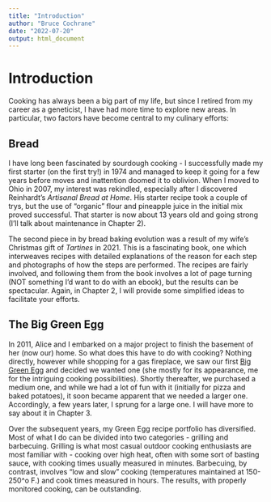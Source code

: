```yaml
---
title: "Introduction"
author: "Bruce Cochrane"
date: "2022-07-20"
output: html_document
---
```

# Introduction 

Cooking has always been a big part of my life, but since I retired from my career as a geneticist, I have had more time to explore new areas.  In particular, two factors have become central to my culinary efforts:

## Bread

I have long been fascinated by sourdough cooking - I successfully made my first starter (on the first try!) in 1974 and managed to keep it going for a few years before moves and inattention doomed it to oblivion.  When I moved to Ohio in 2007, my interest was rekindled, especially after I discovered Reinhardt's *Artisanal Bread at Home*.  His starter recipe took a couple of trys, but the use of "organic" flour and pineapple juice in the initial mix proved successful.  That starter is now about 13 years old and going strong (I'll talk about maintenance in Chapter 2).  

The second piece in by bread baking evolution was a result of my wife's Christmas gift of *Tartines* in 2021.  This is a fascinating book, one which interweaves recipes with detailed explanations of the reason for each step and photographs of how the steps are performed.  The recipes are fairly involved, and following them from the book involves a lot of page turning (NOT something I'd want to do with an ebook), but the results can be spectacular.  Again, in Chapter 2, I will provide some simplified ideas to facilitate your efforts.

## The Big Green Egg

In 2011, Alice and I embarked on a major project to finish the basement of her (now our) home.  So what does this have to do with cooking?  Nothing directly, however while shopping for a gas fireplace, we saw our first [Big Green Egg](http://www.biggreeneg.com) and decided we wanted one (she mostly for its appearance, me for the intriguing cooking possibilities).  Shortly thereafter, we purchased a medium one, and while we had a lot of fun with it (initially for pizza and baked potatoes), it soon became apparent that we needed a larger one.  Accordingly, a few years later, I sprung for a large one.  I will have more to say about it in Chapter 3.

Over the subsequent years, my Green Egg recipe portfolio has diversified.  Most of what I do can be divided into two categories - grilling and barbecuing.  Grilling is what most casual outdoor cooking enthusiasts are most familiar with - cooking over high heat, often with some sort of basting sauce, with cooking times usually measured in minutes.  Barbecuing, by contrast, involves "low and slow" cooking (temperatures maintained at 150-250^o F.) and cook times measured in hours.  The results, with properly monitored cooking, can be outstanding.


